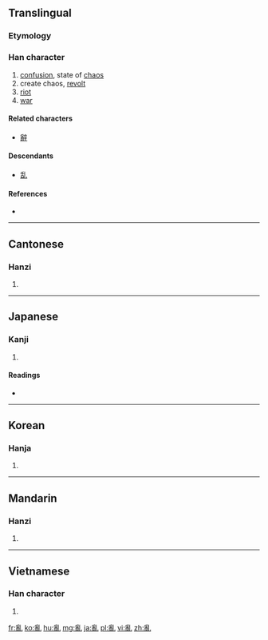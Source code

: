{{also|乱}}<!-- may be replaced by zh-forms -->
==Translingual==
{{zh-forms|[[乱]]|亂}}

===Etymology===
{{Han compound||alt1=(not separate character)|乙|alt2=乚|ls=psc|c1=p|c2=s}}

===Han character===
{{Han char|rn=5|rad=乙|as=12|sn=13|four=2221<sub>0</sub>|canj=月月山 (BBU)|ids=⿰⿳爫龴⿵冂⿱厶又乚}}

# [[confusion]], state of [[chaos]]
# create chaos, [[revolt]]
# [[riot]]
# [[war]]

====Related characters====
{{rfc-header|Related characters|lang=mul}}
* [[辭]]

====Descendants====
* [[乱]]

====References====
* {{Han ref|kx=0084.330|dkj=00214|dj=0173.080|hdz=10057.100|uh=4E82|ud=20098|bh=B6C3|bd=46787}}

----

==Cantonese==

===Hanzi===
{{yue-hanzi|jyut=|y=lyun6|sim=乱}}

# {{defn|Cantonese|sort=乙12}}

----

==Japanese==

===Kanji===
{{ja-kanji|grade=|rs=乙12}}

# {{defn|Japanese|sort=乙12}}

====Readings====
* {{ja-readings|on=[[らん]] (ran), [[ろん]] (ron)|kun=[[みだれる]] (midareru)}}

----

==Korean==

===Hanja===
{{ko-hanja|hangeul=란|rv=ran|mr=ran}}

# {{defn|Korean|sort=乙12}}

----

==Mandarin==

===Hanzi===
{{cmn-hanzi|sim=乱|pin=[[luàn]] ([[luan4]])|wg=luan<sup>4</sup>}}

# {{defn|Mandarin|sort=乙12}}

----

==Vietnamese==

===Han character===
{{vi-hantu|[[loạn]], [[loàn]]|rs=乙12}}

# {{defn|Vietnamese|sort=乙12}}

[[fr:亂]]
[[ko:亂]]
[[hu:亂]]
[[mg:亂]]
[[ja:亂]]
[[pl:亂]]
[[vi:亂]]
[[zh:亂]]